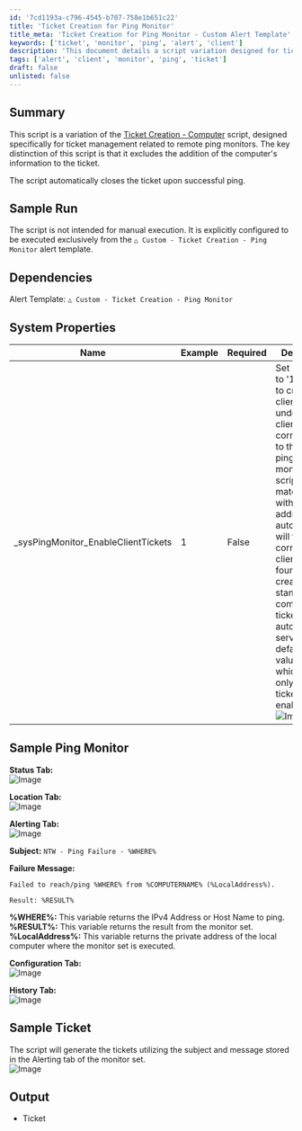 ```yaml
---
id: '7cd1193a-c796-4545-b707-758e1b651c22'
title: 'Ticket Creation for Ping Monitor'
title_meta: 'Ticket Creation for Ping Monitor - Custom Alert Template'
keywords: ['ticket', 'monitor', 'ping', 'alert', 'client']
description: 'This document details a script variation designed for ticket management related to remote ping monitors. It focuses on automatically closing tickets upon successful pings and excludes computer information from ticket creation. The script is intended for use with a specific alert template and includes system properties and sample configurations.'
tags: ['alert', 'client', 'monitor', 'ping', 'ticket']
draft: false
unlisted: false
---
```

## Summary

This script is a variation of the [Ticket Creation - Computer](https://proval.itglue.com/DOC-5078775-9098338) script, designed specifically for ticket management related to remote ping monitors. The key distinction of this script is that it excludes the addition of the computer's information to the ticket.

The script automatically closes the ticket upon successful ping.

## Sample Run

The script is not intended for manual execution. It is explicitly configured to be executed exclusively from the `△ Custom - Ticket Creation - Ping Monitor` alert template.

## Dependencies

Alert Template: `△ Custom - Ticket Creation - Ping Monitor`

## System Properties

| Name                              | Example | Required | Description                                                                                                                                                                                                                                                                                                                                                                    |
|-----------------------------------|---------|----------|--------------------------------------------------------------------------------------------------------------------------------------------------------------------------------------------------------------------------------------------------------------------------------------------------------------------------------------------------------------------------------|
| _sysPingMonitor_EnableClientTickets | 1       | False    | Set its value to '1' in order to create client tickets under the client corresponding to the IP being pinged in the monitor. The script will match the IP with the router address in the automate and will fetch the corresponding client. If not found, it will create the standard computer tickets on the automate server. By default, its value is '0' which means only standard tickets are enabled. ![Image](../../../static/img/Ticket-Creation---Ping-Monitor/image_1.png) |

## Sample Ping Monitor

**Status Tab:**  
![Image](../../../static/img/Ticket-Creation---Ping-Monitor/image_2.png)

**Location Tab:**  
![Image](../../../static/img/Ticket-Creation---Ping-Monitor/image_3.png)

**Alerting Tab:**  
![Image](../../../static/img/Ticket-Creation---Ping-Monitor/image_4.png)

**Subject:** `NTW - Ping Failure - %WHERE%`

**Failure Message:**  
```
Failed to reach/ping %WHERE% from %COMPUTERNAME% (%LocalAddress%).

Result: %RESULT%
```

**%WHERE%:** This variable returns the IPv4 Address or Host Name to ping.  
**%RESULT%:** This variable returns the result from the monitor set.  
**%LocalAddress%:** This variable returns the private address of the local computer where the monitor set is executed.

**Configuration Tab:**  
![Image](../../../static/img/Ticket-Creation---Ping-Monitor/image_5.png)

**History Tab:**  
![Image](../../../static/img/Ticket-Creation---Ping-Monitor/image_6.png)

## Sample Ticket

The script will generate the tickets utilizing the subject and message stored in the Alerting tab of the monitor set.  
![Image](../../../static/img/Ticket-Creation---Ping-Monitor/image_7.png)

## Output

- Ticket











